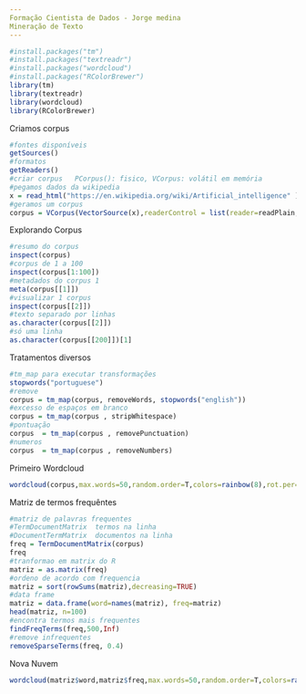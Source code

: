 ```yaml
---
Formação Cientista de Dados - Jorge medina
Mineração de Texto
---
```

```r
#install.packages("tm")
#install.packages("textreadr")
#install.packages("wordcloud")
#install.packages("RColorBrewer")
library(tm)
library(textreadr)
library(wordcloud)
library(RColorBrewer)
```
Criamos corpus
```r
#fontes disponíveis
getSources()
#formatos
getReaders()
#criar corpus   PCorpus(): fisico, VCorpus: volátil em memória
#pegamos dados da wikipedia
x = read_html("https://en.wikipedia.org/wiki/Artificial_intelligence" )
#geramos um corpus
corpus = VCorpus(VectorSource(x),readerControl = list(reader=readPlain,language = "eng"))
```
Explorando Corpus
```r
#resumo do corpus
inspect(corpus) 
#corpus de 1 a 100
inspect(corpus[1:100])  
#metadados do corpus 1
meta(corpus[[1]])  
#visualizar 1 corpus
inspect(corpus[[2]])  
#texto separado por linhas
as.character(corpus[[2]]) 
#só uma linha
as.character(corpus[[200]])[1]
```
Tratamentos diversos
```r
#tm_map para executar transformações
stopwords("portuguese")
#remove
corpus = tm_map(corpus, removeWords, stopwords("english"))
#excesso de espaços em branco
corpus = tm_map(corpus , stripWhitespace)
#pontuação
corpus  = tm_map(corpus , removePunctuation)
#numeros
corpus  = tm_map(corpus , removeNumbers)
```
Primeiro Wordcloud
```r
wordcloud(corpus,max.words=50,random.order=T,colors=rainbow(8),rot.per=0.5,use.r.layout=T)
```
Matriz de termos frequêntes

```r
#matriz de palavras frequentes
#TermDocumentMatrix  termos na linha
#DocumentTermMatrix  documentos na linha
freq = TermDocumentMatrix(corpus)
freq
#tranformao em matrix do R
matriz = as.matrix(freq)
#ordeno de acordo com frequencia
matriz = sort(rowSums(matriz),decreasing=TRUE)
#data frame
matriz = data.frame(word=names(matriz), freq=matriz)
head(matriz, n=100)
#encontra termos mais frequentes
findFreqTerms(freq,500,Inf)
#remove infrequentes
removeSparseTerms(freq, 0.4)
```
Nova Nuvem
```r
wordcloud(matriz$word,matriz$freq,max.words=50,random.order=T,colors=rainbow(8),rot.per=0.5,use.r.layout=T)
```
